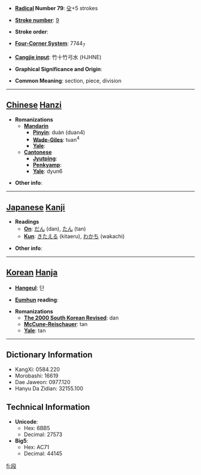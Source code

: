 * '''[[Wiktionary:Chinese radical index| Radical]] Number 79''': [[Wiktionary:Chinese radical index 殳|殳]]+5 strokes

* '''[[Wiktionary:Chinese total strokes index|Stroke number]]''': [[Wiktionary:Chinese total strokes index 9|9]]

* '''Stroke order''': 

* '''[[Wiktionary:Chinese four corner index|Four-Corner System]]''': 7744<sub>7</sub>

* '''[[Wiktionary:Chinese Cangjie index|Cangjie input]]''': 竹十竹弓水 (HJHNE)

* '''Graphical Significance and Origin''': 

* '''Common Meaning''': section, piece, division

----

== [[Chinese]] [[Hanzi]] ==

* '''Romanizations'''
** '''[[Mandarin]]'''
*** '''[[Pinyin]]''': duàn (duan4)
*** '''[[Wade-Giles]]''': tuan<sup>4</sup>
*** '''[[Yale]]''': 
** '''[[Cantonese]]'''
*** '''[[Jyutping]]''':
*** '''[[Penkyamp]]''': 
*** '''[[Yale]]''': dyun6

* '''Other info''': 

----

== [[Japanese]] [[Kanji]] ==

* '''Readings'''
** '''[[On]]''': [[だん]] (dan), [[たん]] (tan)
** '''[[Kun]]''': [[きたえる]] (kitaeru), [[わかち]] (wakachi)

* '''Other info''':  

----

== [[Korean]] [[Hanja]] ==

* '''[[Hangeul]]''': 단

* '''[[Eumhun]] reading''': 

* '''Romanizations'''
** '''[[The 2000 South Korean Revised Romanization|The 2000 South Korean Revised]]''': dan
** '''[[McCune-Reischauer]]''': tan
** '''[[Yale]]''': tan

----

== Dictionary Information ==

* KangXi: 0584.220
* Morobashi: 16619
* Dae Jaweon: 0977.120
* Hanyu Da Zidian: 32155.100

== Technical Information ==

* '''Unicode''':
** Hex: 6BB5
** Decimal: 27573
* '''Big5''':
** Hex: AC71
** Decimal: 44145

[[fi:段]]